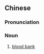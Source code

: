 ==Chinese==
{{zh-forms|s=血库}}

===Pronunciation===
{{zh-pron
|m=血kù
|c=hyut3 fu3
|mn=hiat-khò͘/hoeh-khò͘/huih-khò͘
|cat=n
}}

===Noun===
{{zh-noun}}

# [[blood bank]]